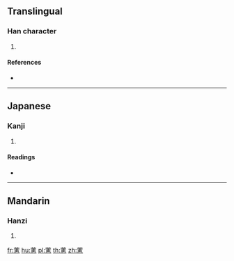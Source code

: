 {{character info/new}}
==Translingual==

===Han character===
{{Han char|rn=140|rad=艸|as=16|sn=22|four=|canj=TJQP}}

# {{defn|Han|sort=艸16}}

====References====
* {{Han ref|kx=1067.120|dkj=32402|hdz=53329.070|uh=85FC|ud=34300}}

----

==Japanese==

===Kanji===
{{ja-kanji|grade=|rs=艸16}}

# {{defn|lang=ja|sort=艸16}}

====Readings====
* {{ja-readings|on=[[けん]] (ken)|kun=[[かや]] (kaya), [[かんぞう]] (kanzou)|nanori=}}

----

==Mandarin==

===Hanzi===
{{cmn-hanzi|pin=[[xuān]] ([[xuan1]])|wg=hsüan<sup>1</sup>}}

# {{defn|lang=cmn|sort=艸16}}

[[fr:藼]]
[[hu:藼]]
[[pl:藼]]
[[th:藼]]
[[zh:藼]]